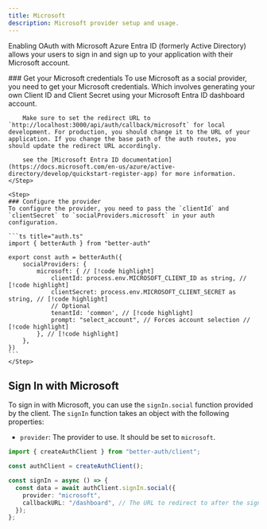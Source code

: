 ```yaml
---
title: Microsoft
description: Microsoft provider setup and usage.
---
```


Enabling OAuth with Microsoft Azure Entra ID (formerly Active Directory) allows your users to sign in and sign up to your application with their Microsoft account.

<Steps>
    <Step> 
        ### Get your Microsoft credentials
        To use Microsoft as a social provider, you need to get your Microsoft credentials. Which involves generating your own Client ID and Client Secret using your Microsoft Entra ID dashboard account.

        Make sure to set the redirect URL to `http://localhost:3000/api/auth/callback/microsoft` for local development. For production, you should change it to the URL of your application. If you change the base path of the auth routes, you should update the redirect URL accordingly.

        see the [Microsoft Entra ID documentation](https://docs.microsoft.com/en-us/azure/active-directory/develop/quickstart-register-app) for more information.
    </Step>

    <Step>
    ### Configure the provider
    To configure the provider, you need to pass the `clientId` and `clientSecret` to `socialProviders.microsoft` in your auth configuration.

    ```ts title="auth.ts"
    import { betterAuth } from "better-auth"

    export const auth = betterAuth({
        socialProviders: {
            microsoft: { // [!code highlight]
                clientId: process.env.MICROSOFT_CLIENT_ID as string, // [!code highlight]
                clientSecret: process.env.MICROSOFT_CLIENT_SECRET as string, // [!code highlight]
                // Optional
                tenantId: 'common', // [!code highlight]                
                prompt: "select_account", // Forces account selection // [!code highlight]
            }, // [!code highlight]
        },
    })
    ```
    </Step>

</Steps>

## Sign In with Microsoft

To sign in with Microsoft, you can use the `signIn.social` function provided by the client. The `signIn` function takes an object with the following properties:

- `provider`: The provider to use. It should be set to `microsoft`.

```ts title="auth-client.ts"
import { createAuthClient } from "better-auth/client";

const authClient = createAuthClient();

const signIn = async () => {
  const data = await authClient.signIn.social({
    provider: "microsoft",
    callbackURL: "/dashboard", // The URL to redirect to after the sign in
  });
};
```
